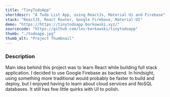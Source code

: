 ---
title: "TinyTodoApp"
shortdescr: "A Todo List App, using ReactJs, Material Ui and Firebase"
stack: "ReactJS, React Router, Google Firebase, Material-UI"
demo: "https://https://tinytodoapp.borkowski.xyz/"
sourcecode: "https://github.com/les-borkowski/tinytodoapp"
thumb: "./todoapp.jpg"
thumb_alt: "Project Thumbnail"
---

### Description
Main idea behind this project was to learn React while building full stack application. I decided to use Google Firebase as backend. In hindsight, using something more traditional would probably be faster to build and deploy, but I enjoyed having to learn about cloud services and NoSQL databases.
It still has few little quirks with UI to polish.